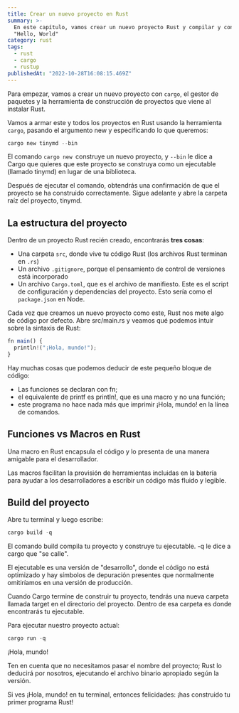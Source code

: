 ```yaml
---
title: Crear un nuevo proyecto en Rust
summary: >-
  En este capítulo, vamos crear un nuevo proyecto Rust y compilar y construir un
  "Hello, World"
category: rust
tags:
  - rust
  - cargo
  - rustup
publishedAt: "2022-10-28T16:08:15.469Z"
---
```



<ArticleData />

Para empezar, vamos a crear un nuevo proyecto con `cargo`, el gestor de paquetes y la herramienta de construcción de proyectos que viene al instalar Rust.

Vamos a armar este y todos los proyectos en Rust usando la herramienta `cargo`, pasando el argumento new y especificando lo que queremos:

```powershell
cargo new tinymd --bin
```

El comando `cargo new `construye un nuevo proyecto, y `--bin` le dice a Cargo que quieres que este proyecto se construya como un ejecutable (llamado tinymd) en lugar de una biblioteca.

Después de ejecutar el comando, obtendrás una confirmación de que el proyecto se ha construido correctamente. Sigue adelante y abre la carpeta raíz del proyecto, tinymd.

## La estructura del proyecto

Dentro de un proyecto Rust recién creado, encontrarás **tres cosas**:

- Una carpeta `src`, donde vive tu código Rust (los archivos Rust terminan en `.rs`)
- Un archivo `.gitignore`, porque el pensamiento de control de versiones está incorporado
- Un archivo `Cargo.toml`, que es el archivo de manifiesto. Este es el script de configuración y dependencias del proyecto. Esto sería como el `package.json` en Node.

Cada vez que creamos un nuevo proyecto como este, Rust nos mete algo de código por defecto. Abre src/main.rs y veamos qué podemos intuir sobre la sintaxis de Rust:

```javascript
fn main() {
  println!("¡Hola, mundo!");
}
```

Hay muchas cosas que podemos deducir de este pequeño bloque de código:

- Las funciones se declaran con fn;
- el equivalente de printf es println!, que es una macro y no una función;
- este programa no hace nada más que imprimir ¡Hola, mundo! en la línea de comandos.

## Funciones vs Macros en Rust

Una macro en Rust encapsula el código y lo presenta de una manera amigable para el desarrollador.

Las macros facilitan la provisión de herramientas incluidas en la batería para ayudar a los desarrolladores a escribir un código más fluido y legible.

## Build del proyecto

Abre tu terminal y luego escribe:

```powershell
cargo build -q
```

El comando build compila tu proyecto y construye tu ejecutable. -q le dice a cargo que "se calle".

El ejecutable es una versión de "desarrollo", donde el código no está optimizado y hay símbolos de depuración presentes que normalmente omitiríamos en una versión de producción.

Cuando Cargo termine de construir tu proyecto, tendrás una nueva carpeta llamada target en el directorio del proyecto. Dentro de esa carpeta es donde encontrarás tu ejecutable.

Para ejecutar nuestro proyecto actual:

```powershell
cargo run -q
```

¡Hola, mundo!

Ten en cuenta que no necesitamos pasar el nombre del proyecto; Rust lo deducirá por nosotros, ejecutando el archivo binario apropiado según la versión.

Si ves ¡Hola, mundo! en tu terminal, entonces felicidades: ¡has construido tu primer programa Rust!

